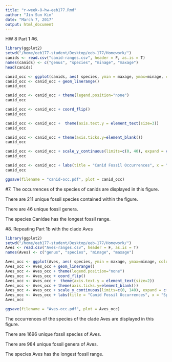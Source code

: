 ```yaml
---
title: "r-week-8-hw-eeb177.Rmd"
author: "Jin Sun Kim"
date: "March 7, 2017"
output: html_document
---
```

HW 8 
Part 1
#6.

```r
library(ggplot2)
setwd("/home/eeb177-student/Desktop/eeb-177/Homework/")
canids <- read.csv("canid-ranges.csv", header = F, as.is = T)
names(canids) <- c("genus", "species", "minage", "maxage")
head(canids)

canid_occ <- ggplot(canids, aes( species, ymin = maxage, ymax=minage, colour = genus))
canid_occ <- canid_occ + geom_linerange()
canid_occ

canid_occ <- canid_occ + theme(legend.position="none")
canid_occ

canid_occ <- canid_occ + coord_flip()
canid_occ

canid_occ <- canid_occ +  theme(axis.text.y = element_text(size=3))
canid_occ

canid_occ <- canid_occ + theme(axis.ticks.y=element_blank())
canid_occ

canid_occ <- canid_occ + scale_y_continuous(limits=c(0, 40), expand = c(0, 0), breaks=c(0, 10, 20, 30, 40))
canid_occ

canid_occ <- canid_occ + labs(title = "Canid Fossil Occurrences", x = "Species", y = "Ma ago") + theme(plot.title = element_text(hjust = 0.5, size=22, face = "bold"), axis.title =element_text(size=20))
canid_occ

ggsave(filename = "canid-occ.pdf", plot = canid_occ)
```

#7.
The occurrences of the species of canids are displayed in this figure.

There are 211 unique fossil species contained within the figure.

There are 46 unique fossil genera.

The species Canidae has the longest fossil range.

#8.
Repeating Part 1b with the clade Aves

```r
library(ggplot2)
setwd("/home/eeb177-student/Desktop/eeb-177/Homework/")
Aves <- read.csv("Aves-ranges.csv", header = F, as.is = T)
names(Aves) <- c("genus", "species", "minage", "maxage")

Aves_occ <- ggplot(Aves, aes( species, ymin = maxage, ymax=minage, colour = genus))
Aves_occ <- Aves_occ + geom_linerange()
Aves_occ <- Aves_occ + theme(legend.position="none")
Aves_occ <- Aves_occ + coord_flip()
Aves_occ <- Aves_occ +  theme(axis.text.y = element_text(size=2))
Aves_occ <- Aves_occ + theme(axis.ticks.y=element_blank())
Aves_occ <- Aves_occ + scale_y_continuous(limits=c(0, 140), expand = c(0, 0), breaks=c(0, 30, 60, 90, 120))
Aves_occ <- Aves_occ + labs(title = "Canid Fossil Occurrences", x = "Species", y = "Ma ago") + theme(plot.title = element_text(hjust = 0.5, size=22, face = "bold"), axis.title =element_text(size=20))
Aves_occ

ggsave(filename = "Aves-occ.pdf", plot = Aves_occ)
```

The occurrences of the species of the clade Aves are displayed in this figure.

There are 1696 unique fossil species of Aves.

There are 984 unique fossil genera of Aves.

The species Aves has the longest fossil range.


